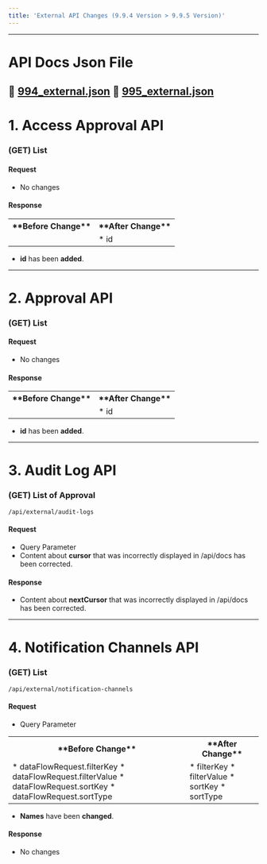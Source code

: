 ```yaml
---
title: 'External API Changes (9.9.4 Version > 9.9.5 Version)'
---
```


---

# API Docs Json File

:paperclip: [994_external.json](994_external.json)
:paperclip: [995_external.json](995_external.json)
---

# 1. Access Approval API

### (GET) List

#### Request

* No changes

#### Response

<table data-table-width="760" data-layout="default" local-id="729f4860-908e-453e-a2ce-586ef92bde21">
<colgroup>
<col/>
<col/>
</colgroup>
<tbody>
<tr>
<th>
**Before Change**
</th>
<th>
**After Change**
</th>
</tr>
<tr>
<td>

</td>
<td>
* id
</td>
</tr>
</tbody>
</table>

* **id** has been **added**.
---

# 2. Approval API

### (GET) List

#### Request

* No changes

#### Response

<table data-table-width="760" data-layout="default" local-id="d1aedf57-9c7c-4ffd-abf3-d1381144dd7d">
<colgroup>
<col/>
<col/>
</colgroup>
<tbody>
<tr>
<th>
**Before Change**
</th>
<th>
**After Change**
</th>
</tr>
<tr>
<td>

</td>
<td>
* id
</td>
</tr>
</tbody>
</table>

* **id** has been **added**.
---

# 3. Audit Log API

### (GET) List of Approval

`/api/external/audit-logs`

#### Request

* Query Parameter
* Content about **cursor** that was incorrectly displayed in /api/docs has been corrected.

#### Response

* Content about **nextCursor** that was incorrectly displayed in /api/docs has been corrected.
---

# 4. Notification Channels API

### (GET) List

`/api/external/notification-channels`

#### Request

* Query Parameter

<table data-table-width="760" data-layout="default" local-id="a8579e9b-bf3a-44ef-8dbe-bef487c68840">
<colgroup>
<col/>
<col/>
</colgroup>
<tbody>
<tr>
<th>
**Before Change**
</th>
<th>
**After Change**
</th>
</tr>
<tr>
<td>
* dataFlowRequest.filterKey
* dataFlowRequest.filterValue
* dataFlowRequest.sortKey
* dataFlowRequest.sortType
</td>
<td>
* filterKey
* filterValue
* sortKey
* sortType
</td>
</tr>
</tbody>
</table>

* **Names** have been **changed**.

#### Response

* No changes
